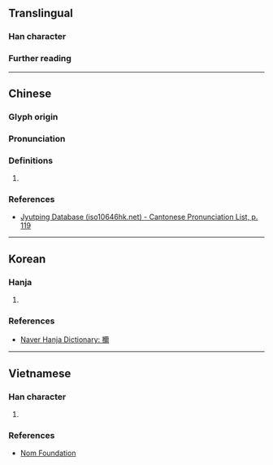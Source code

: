 {{also|𪭧}}
{{character info}}
==Translingual==

===Han character===
{{Han char|rn=64|rad=手|as=14|sn=17|four=|canj=QMFB|ids=⿰扌爾}}

===Further reading===
{{Han ref|kx=0459.220|dkj=12847|dj=0808.150|hdz=31974.030|uh=64DF}}

----

==Chinese==
{{zh-forms|s=𪭧}}

===Glyph origin===
{{Han etym}}

===Pronunciation===
{{zh-pron
|m=mí
|c=mei4
|mn=
|mc=y
|oc=y
|cat=pn
}}

===Definitions===
{{head|zh|Han character}}

# {{zh-only|擟拘}}

===References===
* [http://www.iso10646hk.net/jp/document/download.jsp Jyutping Database (iso10646hk.net) - Cantonese Pronunciation List, p. 119]

----

==Korean==

===Hanja===
{{ko-hanja|[[산]] [[이름]]|미}}

# {{rfdef|ko|sort=手14}}

===References===
* [https://hanja.dict.naver.com/hanja?q=擟 Naver Hanja Dictionary: 擟]

----

==Vietnamese==

===Han character===
{{vi-readings|rs=手14|nom=nhể}}

# {{rfdef|vi|sort=手14}}

===References===
* [http://nomfoundation.org/common/nom_details.php?codepoint=64DF Nom Foundation]